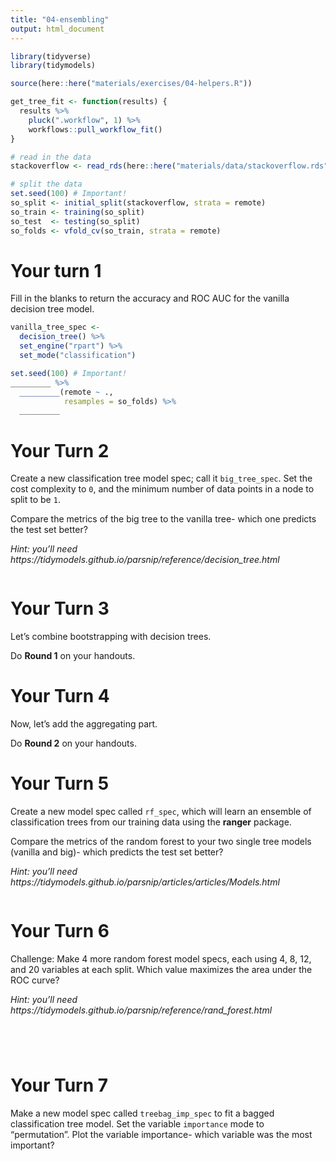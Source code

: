 ```yaml
---
title: "04-ensembling"
output: html_document
---
```


```r
library(tidyverse)
library(tidymodels)

source(here::here("materials/exercises/04-helpers.R"))

get_tree_fit <- function(results) {
  results %>% 
    pluck(".workflow", 1) %>% 
    workflows::pull_workflow_fit() 
}

# read in the data
stackoverflow <- read_rds(here::here("materials/data/stackoverflow.rds")) 

# split the data
set.seed(100) # Important!
so_split <- initial_split(stackoverflow, strata = remote)
so_train <- training(so_split)
so_test  <- testing(so_split)
so_folds <- vfold_cv(so_train, strata = remote)
```

# Your turn 1

Fill in the blanks to return the accuracy and ROC AUC for the vanilla decision tree model.

```r
vanilla_tree_spec <-
  decision_tree() %>% 
  set_engine("rpart") %>% 
  set_mode("classification")

set.seed(100) # Important!
_________ %>% 
  _________(remote ~ ., 
            resamples = so_folds) %>% 
  _________
```


# Your Turn 2

Create a new classification tree model spec; call it `big_tree_spec`. 
Set the cost complexity to `0`, and the minimum number of data points in a node to split to be `1`. 

Compare the metrics of the big tree to the vanilla tree- which one predicts the test set better?

*Hint: you'll need https://tidymodels.github.io/parsnip/reference/decision_tree.html*

```r

```


# Your Turn 3

Let's combine bootstrapping with decision trees.

Do **Round 1** on your handouts.

# Your Turn 4

Now, let's add the aggregating part.

Do **Round 2** on your handouts.

# Your Turn 5

Create a new model spec called `rf_spec`, which will learn an ensemble of classification trees from our training data using the **ranger** package. 

Compare the metrics of the random forest to your two single tree models (vanilla and big)- which predicts the test set better?

*Hint: you'll need https://tidymodels.github.io/parsnip/articles/articles/Models.html*

```r

```

# Your Turn 6

Challenge: Make 4 more random forest model specs, each using 4, 8, 12, and 20 variables at each split. Which value maximizes the area under the ROC curve?

*Hint: you'll need https://tidymodels.github.io/parsnip/reference/rand_forest.html*

```r

```

```r

```

```r

```

```r

```


# Your Turn 7

Make a new model spec called `treebag_imp_spec` to fit a bagged classification tree model. Set the variable `importance` mode to "permutation". Plot the variable importance- which variable was the most important?

```r

```




